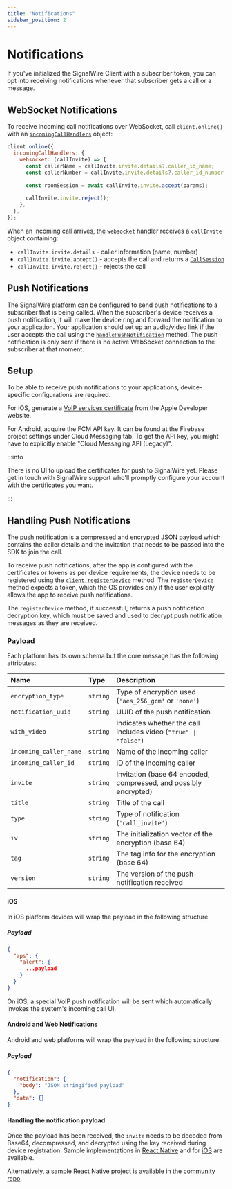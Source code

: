 ```yaml
---
title: "Notifications"
sidebar_position: 2
---
```


# Notifications

If you've initialized the SignalWire Client with a subscriber token, you can opt into receiving notifications 
whenever that subscriber gets a call or a message. 

## WebSocket Notifications

To receive incoming call notifications over WebSocket, call `client.online()` with an [`incomingCallHandlers`] object:

```javascript
client.online({
  incomingCallHandlers: {
    websocket: (callInvite) => {
      const callerName = callInvite.invite.details?.caller_id_name;
      const callerNumber = callInvite.invite.details?.caller_id_number;
      
      const roomSession = await callInvite.invite.accept(params);
      
      callInvite.invite.reject();
    },
  },
});
```

When an incoming call arrives, the `websocket` handler receives a `callInvite` object containing:
- `callInvite.invite.details` - caller information (name, number)
- `callInvite.invite.accept()` - accepts the call and returns a [`CallSession`](./CallSession)
- `callInvite.invite.reject()` - rejects the call

[`incomingCallHandlers`]: ./types#incomingcallhandlers


## Push Notifications


The SignalWire platform can be configured to send push notifications to a subscriber that is being called.
When the subscriber's device receives a push notification, it will make the device ring and forward the notification to your
application.
Your application should set up an audio/video link if the user accepts the call using the
[`handlePushNotification`](./Types#handlepushnotificationresult) method.
The push notification is only sent if there is no active WebSocket connection to the subscriber at that moment.

## Setup

To be able to receive push notifications to your applications, device-specific configurations are required.

For iOS, generate a [VoIP services certificate](https://developer.apple.com/account/resources/certificates/list)
from the Apple Developer website.

For Android, acquire the FCM API key. It can be found
at the Firebase project settings under Cloud Messaging tab. To get the API key, you might have to
explicitly enable "Cloud Messaging API (Legacy)".

:::info

There is no UI to upload the certificates for push to SignalWire yet. Please
get in touch with SignalWire support who'll promptly configure your account
with the certificates you want.

:::

## Handling Push Notifications

The push notification is a compressed and encrypted JSON payload which contains the caller details
and the invitation that needs to be passed into the SDK to join the call.

To receive push notifications, after the app is configured with the certificates or tokens as
per device requirements, the device needs to be registered using the
[`client.registerDevice`](/sdks/browser-sdk/signalwire-client/client#registerdevice) method. The `registerDevice` method
expects a token, which the OS provides only if the user explicitly allows the app to receive
push notifications.

The `registerDevice` method, if successful, returns a push notification decryption key, which
must be saved and used to decrypt push notification messages as they are received.

### Payload

Each platform has its own schema but the core message has the following attributes:

| Name                   | Type     | Description                                                      |
| :--------------------- | :------- | :--------------------------------------------------------------- |
| `encryption_type`      | `string` | Type of encryption used (`'aes_256_gcm'` or `'none'`)            |
| `notification_uuid`    | `string` | UUID of the push notification                                    |
| `with_video`           | `string` | Indicates whether the call includes video (`"true" \| "false"`)  |
| `incoming_caller_name` | `string` | Name of the incoming caller                                      |
| `incoming_caller_id`   | `string` | ID of the incoming caller                                        |
| `invite`               | `string` | Invitation (base 64 encoded, compressed, and possibly encrypted) |
| `title`                | `string` | Title of the call                                                |
| `type`                 | `string` | Type of notification (`'call_invite'`)                           |
| `iv`                   | `string` | The initialization vector of the encryption (base 64)            |
| `tag`                  | `string` | The tag info for the encryption (base 64)                        |
| `version`              | `string` | The version of the push notification received                    |

#### iOS

In iOS platform devices will wrap the payload in the following structure.

##### Payload

```json
{
  "aps": {
    "alert": {
      ...payload
    }
  }
}
```

On iOS, a special VoIP push notification will be sent which automatically invokes the
system's incoming call UI.

#### Android and Web Notifications

Android and web platforms will wrap the payload in the following structure.

##### Payload

```json
{
  "notification": {
    "body": "JSON stringified payload"
  },
  "data": {}
}
```

#### Handling the notification payload

Once the payload has been received, the `invite` needs to be decoded from Base64, decompressed, and decrypted
using the key received during device registration. Sample implementations in
[React Native](https://github.com/signalwire-community/react/blob/9bafa5ebec9dd3ade69ff4c97aec1a17269cdcf1/packages/react-native/src/SignalWire/useSignalWire.ts#L134)
and for [iOS](https://github.com/signalwire/signalwire_flutter/blob/4035c73b718995eedaeb1087a778228fe7fa1bc5/packages/flutter_ios_voip_kit/ios/Classes/VoIPCenter.swift#L155)
are available.

Alternatively, a sample React Native project is available in the [community repo](https://github.com/signalwire-community/react/tree/main/demo/pushNotifications).

